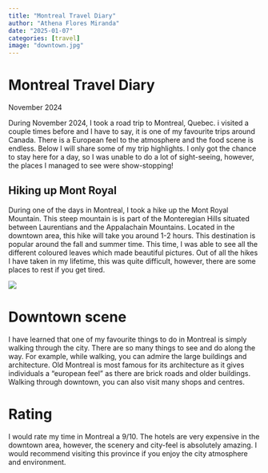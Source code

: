 ```yaml
---
title: "Montreal Travel Diary"
author: "Athena Flores Miranda"
date: "2025-01-07"
categories: [travel]
image: "downtown.jpg"
---
```


# Montreal Travel Diary

November 2024

During November 2024, I took a road trip to Montreal, Quebec. i visited a couple times before and I have to say, it is one of my favourite trips around Canada. There is a European feel to the atmosphere and the food scene is endless. Below I will share some of my trip highlights. I only got the chance to stay here for a day, so I was unable to do a lot of sight-seeing, however, the places I managed to see were show-stopping!

## Hiking up Mont Royal

During one of the days in Montreal, I took a hike up the Mont Royal Mountain. This steep mountain is is part of the Monteregian Hills situated between Laurentians and the Appalachain Mountains. Located in the downtown area, this hike will take you around 1-2 hours. This destination is popular around the fall and summer time. This time, I was able to see all the different coloured leaves which made beautiful pictures. Out of all the hikes I have taken in my lifetime, this was quite difficult, however, there are some places to rest if you get tired.

![](images/mont.jpg)

# Downtown scene

I have learned that one of my favourite things to do in Montreal is simply walking through the city. There are so many things to see and do along the way. For example, while walking, you can admire the large buildings and architecture. Old Montreal is most famous for its architecture as it gives individuals a "european feel" as there are brick roads and older buildings. Walking through downtown, you can also visit many shops and centres.

# Rating

I would rate my time in Montreal a 9/10. The hotels are very expensive in the downtown area, however, the scenery and city-feel is absolutely amazing. I would recommend visiting this province if you enjoy the city atmosphere and environment.
